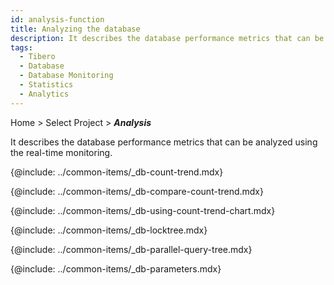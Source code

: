 ```yaml
---
id: analysis-function
title: Analyzing the database
description: It describes the database performance metrics that can be analyzed using the real-time monitoring.
tags:
  - Tibero
  - Database
  - Database Monitoring
  - Statistics
  - Analytics
---
```


Home > Select Project > **_Analysis_**

It describes the database performance metrics that can be analyzed using the real-time monitoring.

{@include: ../common-items/_db-count-trend.mdx} 

{@include: ../common-items/_db-compare-count-trend.mdx}

{@include: ../common-items/_db-using-count-trend-chart.mdx}

{@include: ../common-items/_db-locktree.mdx}

<!-- mysql, mriadb 지원 -->

<!-- {@include: ../common-items/_db-deadlock.mdx}-->

<!-- oracle, tibero -->

{@include: ../common-items/_db-parallel-query-tree.mdx}

{@include: ../common-items/_db-parameters.mdx} 
